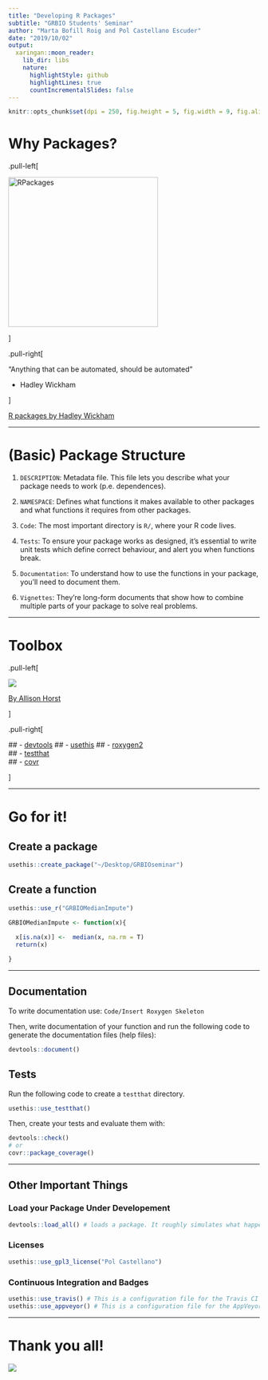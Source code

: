 ```yaml
---
title: "Developing R Packages"
subtitle: "GRBIO Students' Seminar"
author: "Marta Bofill Roig and Pol Castellano Escuder"
date: "2019/10/02"
output:
  xaringan::moon_reader:
    lib_dir: libs
    nature:
      highlightStyle: github
      highlightLines: true
      countIncrementalSlides: false
---
```


```r
knitr::opts_chunk$set(dpi = 250, fig.height = 5, fig.width = 9, fig.align = 'center', cache = TRUE, eval = FALSE)
```

# Why Packages?

.pull-left[

<img src = "packages.png" alt = "RPackages" width = "300">

]

.pull-right[

"Anything that can be automated, should be automated"

  - Hadley Wickham
  
]

[R packages by Hadley Wickham](http://r-pkgs.had.co.nz/)

---

# (Basic) Package Structure

  1) `DESCRIPTION`: Metadata file. This file lets you describe what your package needs to work (p.e. dependences).    
  
  2) `NAMESPACE`: Defines what functions it makes available to other packages and what functions it requires from other packages.    
  
  3) `Code`: The most important directory is `R/`, where your R code lives.     
  
  4) `Tests`: To ensure your package works as designed, it’s essential to write unit tests which define correct behaviour, and alert you when functions break.  
  
  5) `Documentation`: To understand how to use the functions in your package, you’ll need to document them.    
  
  6) `Vignettes`: They’re long-form documents that show how to combine multiple parts of your package to solve real problems.     

---

# Toolbox

.pull-left[

![](allison_horst.png)

[By Allison Horst](https://github.com/allisonhorst/stats-illustrations)

]

.pull-right[

  ## - [devtools](https://github.com/r-lib/devtools)
  ## - [usethis](https://github.com/r-lib/usethis)
  ## - [roxygen2](https://github.com/r-lib/roxygen2)   
  ## - [testthat](https://github.com/r-lib/testthat)  
  ## - [covr](https://github.com/r-lib/covr) 
  
]

---

# Go for it!

## Create a package

```r
usethis::create_package("~/Desktop/GRBIOseminar")
```

## Create a function

```r
usethis::use_r("GRBIOMedianImpute")
```

```r
GRBIOMedianImpute <- function(x){
  
  x[is.na(x)] <-  median(x, na.rm = T)
  return(x)

}
```

---

## Documentation

To write documentation use: `Code/Insert Roxygen Skeleton`

Then, write documentation of your function and run the following code to generate the documentation files (help files):

```r
devtools::document()
```

## Tests

Run the following code to create a `testthat` directory.  

```r
usethis::use_testthat()
```

Then, create your tests and evaluate them with:

```r
devtools::check()
# or
covr::package_coverage()
```

---

## Other Important Things

### Load your Package Under Developement 

```r
devtools::load_all() # loads a package. It roughly simulates what happens when a package is installed and loaded with library().
```

### Licenses

```r
usethis::use_gpl3_license("Pol Castellano")
```

### Continuous Integration and Badges

```r
usethis::use_travis() # This is a configuration file for the Travis CI continuous integration service. You can add a coverage test code line on the Travis.yml to evaluate the coverage of your package at each push!
usethis::use_appveyor() # This is a configuration file for the AppVeyor continuous integration service for Windows.
```

---

# Thank you all!

![](pol_marta.JPG)

